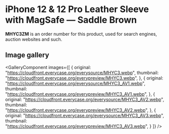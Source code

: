 
# iPhone 12 & 12 Pro Leather Sleeve with MagSafe — Saddle Brown

<Callout type='info' emoji='👉🏻'>**MHYC3ZM** is an order number for this product, used for search engines, auction websites and such.</Callout>

## Image gallery

<GalleryComponent
    images={[
      {
        original: "https://cloudfront.everycase.org/everysource/MHYC3.webp",
        thumbnail: "https://cloudfront.everycase.org/everypreview/MHYC3.webp",
      },
      {
        original: "https://cloudfront.everycase.org/everysource/MHYC3_AV1.webp",
        thumbnail: "https://cloudfront.everycase.org/everypreview/MHYC3_AV1.webp",
      },
      {
        original: "https://cloudfront.everycase.org/everysource/MHYC3_AV2.webp",
        thumbnail: "https://cloudfront.everycase.org/everypreview/MHYC3_AV2.webp",
      },
      {
        original: "https://cloudfront.everycase.org/everysource/MHYC3_AV3.webp",
        thumbnail: "https://cloudfront.everycase.org/everypreview/MHYC3_AV3.webp",
      }
    ]}
  />
